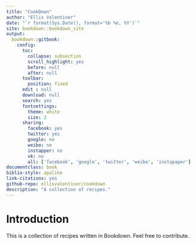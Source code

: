 ```yaml
--- 
title: "CookDown"
author: "Ellis Valentiner"
date: "`r format(Sys.Date(), format='%b %e, %Y')`"
site: bookdown::bookdown_site
output:
  bookdown::gitbook:
    config:
      toc:
        collapse: subsection
        scroll_highlight: yes
        before: null
        after: null
      toolbar:
        position: fixed
      edit : null
      download: null
      search: yes
      fontsettings:
        theme: white
        size: 2
      sharing:
        facebook: yes
        twitter: yes
        google: no
        weibo: no
        instapper: no
        vk: no
        all: ['facebook', 'google', 'twitter', 'weibo', 'instapaper']
documentclass: book
biblio-style: apalike
link-citations: yes
github-repo: ellisvalentiner/cookdown
description: "A collection of recipes."
---
```


# Introduction {#Introduction -}

This is a collection of recipes written in Bookdown. Feel free to contribute.

